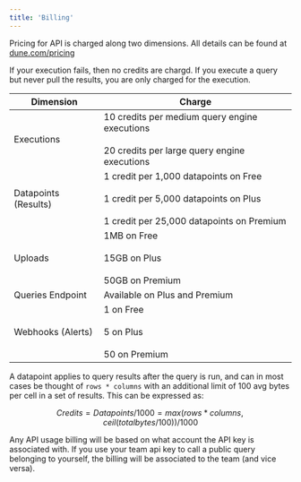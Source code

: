 ```yaml
---
title: 'Billing'
---
```


Pricing for API is charged along two dimensions. All details can be found at [dune.com/pricing](https://dune.com/pricing)

<Note>
If your execution fails, then no credits are chargd. If you execute a query but never pull the results, you are only charged for the execution.
</Note>

| Dimension | Charge |
|---|---|
| Executions | 10 credits per medium query engine executions <br></br> 20 credits per large query engine executions |
| Datapoints (Results) | 1 credit per 1,000 datapoints on Free <br></br> 1 credit per 5,000 datapoints on Plus <br></br> 1 credit per 25,000 datapoints on Premium |
| Uploads | 1MB on Free <br></br> 15GB on Plus <br></br> 50GB on Premium |
| Queries Endpoint | Available on Plus and Premium |
| Webhooks (Alerts) | 1 on Free <br></br> 5 on Plus <br></br> 50 on Premium |

A datapoint applies to query results after the query is run, and can in most cases be thought of `rows * columns` with an additional limit of 100 avg bytes per cell in a set of results. This can be expressed as: 

```math
Credits = Datapoints/1000 = max(rows*columns, ceil(totalbytes/100))/1000
```

Any API usage billing will be based on what account the API key is associated with. If you use your team api key to call a public query belonging to yourself, the billing will be associated to the team (and vice versa).

